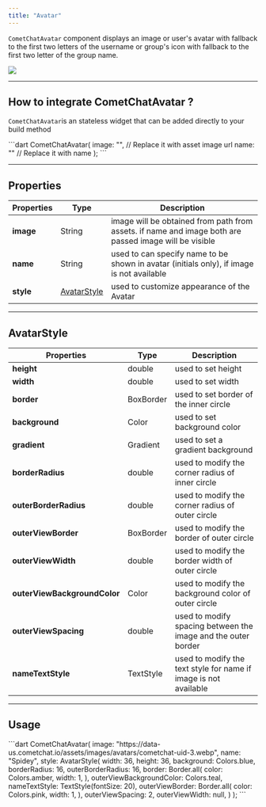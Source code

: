 ```yaml
---
title: "Avatar"
---
```


`CometChatAvatar` component displays an image or user's avatar with fallback to the first two letters of the username or group's icon with fallback to the first two letter of the group name.

<Frame>
  <img src="/images/3f4a1686-1644912929-a3a8231f67cf3e629fe34bcd9dcad2f8.gif" />
</Frame>

***

## How to integrate CometChatAvatar ?

`CometChatAvatar`is an stateless widget that can be added directly to your build method

<Tabs>
<Tab title="Dart">
```dart
CometChatAvatar(
  image: "<image_url>", // Replace it with asset image url
  name: "<name>" // Replace it with name
);
```

</Tab>

</Tabs>

***

## Properties

| Properties | Type                                          | Description                                                                                           |
| ---------- | --------------------------------------------- | ----------------------------------------------------------------------------------------------------- |
| **image**  | String                                        | image will be obtained from path from assets. if name and image both are passed image will be visible |
| **name**   | String                                        | used to can specify name to be shown in avatar (initials only), if image is not available             |
| **style**  | [AvatarStyle](/ui-kit/flutter/v4/avatar) | used to customize appearance of the Avatar                                                            |

***

## AvatarStyle

| Properties                   | Type      | Description                                                      |
| ---------------------------- | --------- | ---------------------------------------------------------------- |
| **height**                   | double    | used to set height                                               |
| **width**                    | double    | used to set width                                                |
| **border**                   | BoxBorder | used to set border of the inner circle                           |
| **background**               | Color     | used to set background color                                     |
| **gradient**                 | Gradient  | used to set a gradient background                                |
| **borderRadius**             | double    | used to modify the corner radius of inner circle                 |
| **outerBorderRadius**        | double    | used to modify the corner radius of outer circle                 |
| **outerViewBorder**          | BoxBorder | used to modify the border of outer circle                        |
| **outerViewWidth**           | double    | used to modify the border width of outer circle                  |
| **outerViewBackgroundColor** | Color     | used to modify the background color of outer circle              |
| **outerViewSpacing**         | double    | used to modify spacing between the image and the outer border    |
| **nameTextStyle**            | TextStyle | used to modify the text style for name if image is not available |

***

## Usage

<Tabs>
<Tab title="Dart">
```dart
CometChatAvatar(
  image: "https://data-us.cometchat.io/assets/images/avatars/cometchat-uid-3.webp",
  name: "Spidey",
  style: AvatarStyle(
    width:  36,
    height:  36,
    background: Colors.blue,
    borderRadius: 16,
    outerBorderRadius: 16,
    border: Border.all(
      color: Colors.amber,
      width: 1,
    ),
    outerViewBackgroundColor: Colors.teal,
    nameTextStyle: TextStyle(fontSize: 20),
    outerViewBorder: Border.all(
      color: Colors.pink,
      width: 1,
    ),
    outerViewSpacing: 2,
    outerViewWidth: null,
  )
);
```

</Tab>

</Tabs>
